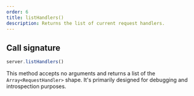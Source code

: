 ```yaml
---
order: 6
title: listHandlers()
description: Returns the list of current request handlers.
---
```


## Call signature

```js
server.listHandlers()
```

This method accepts no arguments and returns a list of the `Array<RequestHandler>` shape. It's primarily designed for debugging and introspection purposes.
